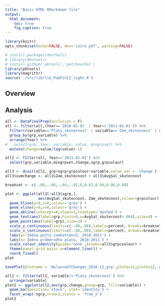 ```yaml
---
title: "Basic HTML RMarkdown file"
output:
  html_document:
    toc: true
    fig_caption: true
---
```


``` r
library(knitr)
opts_chunk$set(echo=FALSE, dev='cairo_pdf', warning=FALSE)
```

``` r
# install.packages(devtools)
# library(devtools)
# install_github('pbtools','petrbouchal')
library(pbtools)
library(magrittr)
source('./src/lib/lib_PubFinCZ_light.R')
```
## Overview

## Analysis

``` r
all <- DataFinalPrep(exclusion = F)
all <- filter(all,(Year=='2010-01-01' | Year=='2011-01-01')) %>%
  filter((variable=='Platy_skutecnost' | variable=='Zam_skutecnost' | variable=='AvgSal_skutecnost')) %>%
  group_by(grp,variable) %>%
  arrange(Year) %>%
#   select(grp, Year, variable, value, mingrpset) %>%
  mutate(change=value/lag(value)-1)
```

``` r
all2 <- filter(all, Year=='2011-01-01') %>%
  select(grp,variable,mingrpset,change,sgrp,grpcolour)

all3 <- dcast(all2, grp+sgrp+grpcolour~variable,value.var = 'change')
all3$sumchange <- all3$Zam_skutecnost + all3$AvgSal_skutecnost

breakset <- c(-.08,-.06,-.04,-.02,0,0.02,0.04,0.06,0.08)

plot <- ggplot(all3[!all3$sgrp,],
               aes(AvgSal_skutecnost, Zam_skutecnost,colour=grpcolour)) +
  geom_hline(y=0,x=0,colour='grey') +
  geom_vline(y=0,x=0,colour='grey') +
  geom_abline(intecept=0,slope=1,linetype='dashed') +
  geom_text(aes(label=grp,hjust=0,x=AvgSal_skutecnost+.004),size=4) +
  geom_point(aes(label=grp),size=3) +
  scale_y_continuous(limits=c(-.08,.08),labels=percent, breaks=breakset) +
  scale_x_continuous(limits=c(-.08,.08),labels=percent, breaks=breakset) +
  labs(y='Změna počtu zaměstnanců, 2010-2011') +
  labs(x='Změna průměrného platu, 2010-2011') +
  scale_colour_identity(guide='none',breaks=all3$grpcoulour) +
  theme(panel.grid.major.x=element_line()) +
  coord_fixed()
plot

SavePlot(plotname = 'BalanceOfChanges_2010-12_grp',plotw=12,ploth=12, plotformat = 'png')
```

``` r
all2 <- filter(all2, variable!='Platy_skutecnost') %>%
  arrange(variable)
plot2 <- ggplot(all2,aes(grp,change,group=grp, fill=variable)) +
  geom_bar(position='stack', stat='identity') +
  facet_wrap(~sgrp,nrow=2,scales = 'free_x')
plot2
```